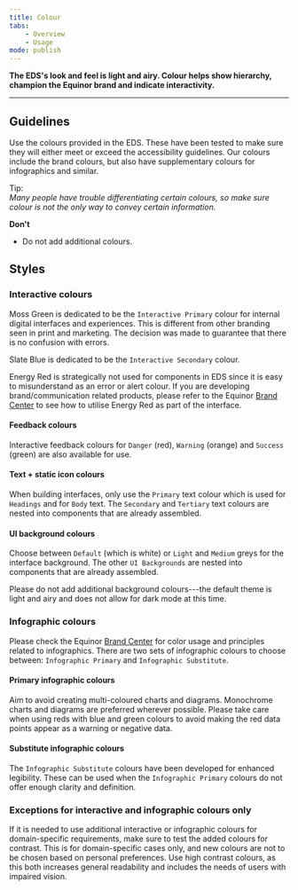 ```yaml
---
title: Colour
tabs:
    - Overview
    - Usage
mode: publish
---
```



**The EDS's look and feel is light and airy. Colour helps show hierarchy, champion the Equinor brand and indicate interactivity.**
<!--One to two sentences as an introduction to the component-->

***

## Guidelines
<!--List how to use it, sizes, widths, grid interactions, color allowances -->

Use the colours provided in the EDS. These have been tested to make sure they will either meet or exceed the accessibility guidelines. Our colours include the brand colours, but also have supplementary colours for infographics and similar. 

Tip:  
_Many people have trouble differentiating certain colours, so make sure colour is not the only way to convey certain information._


**Don't**
<!--Bullet point list if needed -->
* Do not add additional colours. 


## Styles 
<!--One ### heading per frame in Figma, explaining each component in that frame. One 'content' section per variation if needed -->

### Interactive colours


Moss Green is dedicated to be the `Interactive Primary` colour for internal digital interfaces and experiences. 
This is different from other branding seen in print and marketing. The decision was made to guarantee that there is no confusion with errors. 

Slate Blue is dedicated to be the `Interactive Secondary` colour. 

Energy Red is strategically not used for components in EDS since it is easy to misunderstand as an error or alert colour. If you are developing brand/communication related products, please refer to the Equinor [Brand Center](https://communicationtoolbox.equinor.com/brandcenter/en/equinorbc/component/default/98 "Brand Center Toolbox Guidelines") to see how to utilise Energy Red as part of the interface.

<FigmaImage url="https://www.figma.com/file/0TbIXrrObWj80Cf7KucKYFL0/Design-Tokens?node-id=330%3A79" />  
<FigmaImage url="https://www.figma.com/file/0TbIXrrObWj80Cf7KucKYFL0/Design-Tokens?node-id=330%3A143" />  
<FigmaImage url="https://www.figma.com/file/0TbIXrrObWj80Cf7KucKYFL0/Design-Tokens?node-id=330%3A2" /> 


#### Feedback colours

Interactive feedback colours for `Danger` (red), `Warning` (orange) and `Success` (green) are also available for use.

<FigmaImage url="https://www.figma.com/file/0TbIXrrObWj80Cf7KucKYFL0/Design-Tokens?node-id=330%3A145" />  
<FigmaImage url="https://www.figma.com/file/0TbIXrrObWj80Cf7KucKYFL0/Design-Tokens?node-id=330%3A467" />  
<FigmaImage url="https://www.figma.com/file/0TbIXrrObWj80Cf7KucKYFL0/Design-Tokens?node-id=330%3A558" />  


#### Text + static icon colours

When building interfaces, only use the `Primary` text colour which is used for `Headings` and for `Body` text. The `Secondary` and `Tertiary` text colours are nested into components that are already assembled.

<FigmaImage url="https://www.figma.com/file/0TbIXrrObWj80Cf7KucKYFL0/Design-Tokens?node-id=291%3A16" />  


#### UI background colours

Choose between `Default` (which is white) or `Light` and `Medium` greys for the interface background. 
The other `UI Backgrounds` are nested into components that are already assembled.  

Please do not add additional background colours---the default theme is light and airy and does not allow for dark mode at this time.

<FigmaImage url="https://www.figma.com/file/0TbIXrrObWj80Cf7KucKYFL0/Design-Tokens?node-id=291%3A228" />  


### Infographic colours 

Please check the Equinor [Brand Center](https://communicationtoolbox.equinor.com/brandcenter/en/equinorbc/component/default/104 "Brand Center Toolbox Guidelines") for color usage and principles related to infographics. There are two sets of infographic colours to choose between: `Infographic Primary` and `Infographic Substitute`. 


#### Primary infographic colours 

Aim to avoid creating multi-coloured charts and diagrams. Monochrome charts and diagrams are preferred wherever possible. Please take care when using reds with blue and green colours to avoid making the red data points appear as a warning or negative data. 

<FigmaImage url="https://www.figma.com/file/0TbIXrrObWj80Cf7KucKYFL0/Design-Tokens?node-id=335%3A8" />  


#### Substitute infographic colours

The `Infographic Substitute` colours have been developed for enhanced legibility. These can be used when the `Infographic Primary` colours do not offer enough clarity and definition. 

<FigmaImage url="https://www.figma.com/file/0TbIXrrObWj80Cf7KucKYFL0/Design-Tokens?node-id=330%3A216" />  


### Exceptions for interactive and infographic colours only

If it is needed to use additional interactive or infographic colours for domain-specific requirements, make sure to test the added colours for contrast. This is for domain-specific cases only, and new colours are not to be chosen based on personal preferences. Use high contrast colours, as this both increases general readability and includes the needs of users with impaired vision. 
